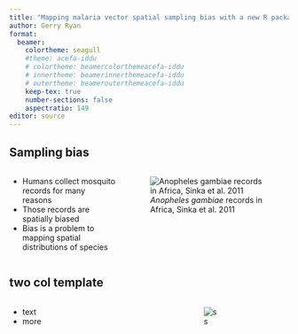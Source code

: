 ```yaml
---
title: "Mapping malaria vector spatial sampling bias with a new R package for calculating travel time"
author: Gerry Ryan
format:
  beamer:
    colortheme: seagull
    #theme: acefa-iddu
    # colortheme: beamercolorthemeacefa-iddu
    # innertheme: beamerinnerthemeacefa-iddu
    # outertheme: beamerouterthemeacefa-iddu
    keep-tex: true
    number-sections: false
    aspectratio: 149
editor: source
---
```


## Sampling bias

:::: {.columns}

::: {.column width="40%"}
- Humans collect mosquito records for many reasons
- Those records are spatially biased
- Bias is a problem to mapping spatial distributions of species
:::

::: {.column width="60%"}
![*Anopheles gambiae* records in Africa, Sinka et al. 2011](images/parasitesvectors_sinka_2011_fig1.png)
:::

::::




## two col template

:::: {.columns}

::: {.column width="60%"}
- text
- more
:::

::: {.column width="40%"}
![s](~/Documents/tki_work/covid_modelling/covid19_behaviour_australia/outputs/figures/mobility/state/VIC_mobility_all.png)
:::

::::
